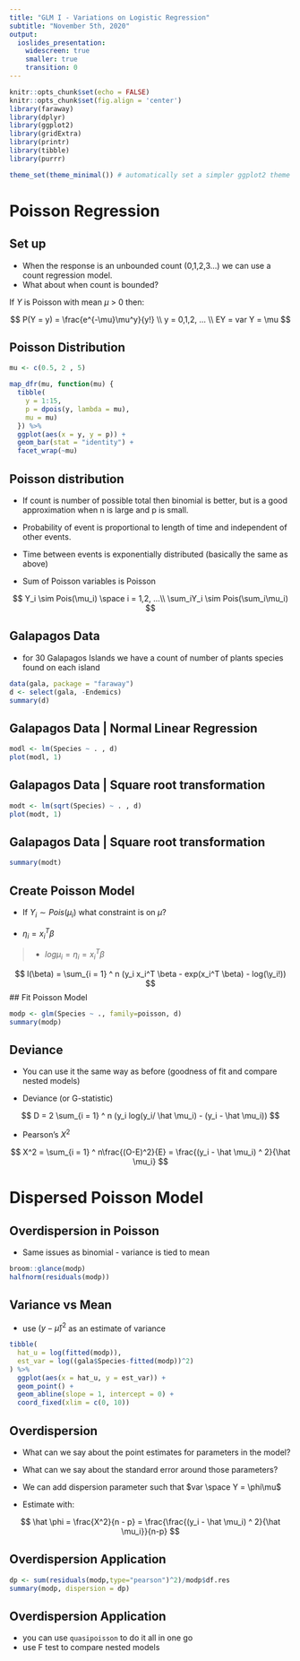 ```yaml
---
title: "GLM I - Variations on Logistic Regression"
subtitle: "November 5th, 2020"
output:
  ioslides_presentation:
    widescreen: true
    smaller: true
    transition: 0
---
```


```r
knitr::opts_chunk$set(echo = FALSE)
knitr::opts_chunk$set(fig.align = 'center')
library(faraway)
library(dplyr)
library(ggplot2)
library(gridExtra)
library(printr)
library(tibble)
library(purrr)

theme_set(theme_minimal()) # automatically set a simpler ggplot2 theme for all graphics
```

# Poisson Regression

## Set up

- When the response is an unbounded count (0,1,2,3...) we can use a count regression model.
- What about when count is bounded?

If _Y_ is Poisson with mean $\mu$ > 0 then:

$$
P(Y = y) = \frac{e^{-\mu}\mu^y}{y!} \\
y = 0,1,2, ... \\
EY = var Y = \mu
$$

## Poisson Distribution

```r
mu <- c(0.5, 2 , 5)

map_dfr(mu, function(mu) {
  tibble(
    y = 1:15,
    p = dpois(y, lambda = mu),
    mu = mu)
  }) %>% 
  ggplot(aes(x = y, y = p)) +
  geom_bar(stat = "identity") +
  facet_wrap(~mu)
```

## Poisson distribution

- If count is number of possible total then binomial is better, but is a good approximation when n is large and p is small.

- Probability of event is proportional to length of time and independent of other events. 

- Time between events is exponentially distributed (basically the same as above)

- Sum of Poisson variables is Poisson

$$
Y_i \sim Pois(\mu_i) \space i = 1,2, ...\\
\sum_iY_i \sim Pois(\sum_i\mu_i)
$$

## Galapagos Data

- for 30 Galapagos Islands we have a count of number of plants species found on each island

```r
data(gala, package = "faraway")
d <- select(gala, -Endemics)
summary(d)
```

## Galapagos Data | Normal Linear Regression

```r
modl <- lm(Species ~ . , d)
plot(modl, 1)
```

## Galapagos Data | Square root transformation

```r
modt <- lm(sqrt(Species) ~ . , d)
plot(modt, 1)
```

## Galapagos Data | Square root transformation

```r
summary(modt)
```

## Create Poisson Model {.build}

- If $Y_i \sim Pois(\mu_i)$ what constraint is on $\mu$?


- $\eta_i = x_i^T\beta$


> - $log \mu_i = \eta_i = x_i^T\beta$


$$
l(\beta) = \sum_{i = 1} ^ n (y_i x_i^T \beta - exp(x_i^T \beta) - log(\y_i!))
$$
## Fit Poisson Model

```r
modp <- glm(Species ~ ., family=poisson, d)
summary(modp)
```

## Deviance

- You can use it the same way as before (goodness of fit and compare nested models)

- Deviance (or G-statistic)

$$
D = 2 \sum_{i = 1} ^ n (y_i log(y_i/ \hat \mu_i) - (y_i - \hat \mu_i))
$$

- Pearson's $X^2$

$$
X^2 = \sum_{i = 1} ^ n\frac{(O-E)^2}{E} = \frac{(y_i - \hat \mu_i) ^ 2}{\hat \mu_i}
$$

# Dispersed Poisson Model

## Overdispersion in Poisson

- Same issues as binomial - variance is tied to mean

```r
broom::glance(modp)
halfnorm(residuals(modp))
```

## Variance vs Mean

- use $(y - \hat \mu)^2$ as an estimate of variance

```r
tibble(
  hat_u = log(fitted(modp)),
  est_var = log((gala$Species-fitted(modp))^2)
) %>% 
  ggplot(aes(x = hat_u, y = est_var)) +
  geom_point() +
  geom_abline(slope = 1, intercept = 0) +
  coord_fixed(xlim = c(0, 10))
```


## Overdispersion

- What can we say about the point estimates for parameters in the model?

- What can we say about the standard error around those parameters?

- We can add dispersion parameter such that $var \space Y = \phi\mu$

- Estimate with:

$$
\hat \phi = \frac{X^2}{n - p} = \frac{\frac{(y_i - \hat \mu_i) ^ 2}{\hat \mu_i}}{n-p}
$$

## Overdispersion Application

```r
dp <- sum(residuals(modp,type="pearson")^2)/modp$df.res
summary(modp, dispersion = dp)
```
## Overdispersion Application

- you can use `quasipoisson` to do it all in one go
- use F test to compare nested models


